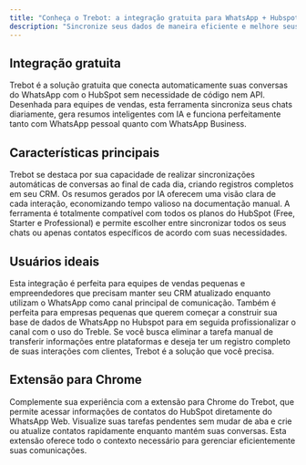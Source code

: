 ```yaml
---
title: "Conheça o Trebot: a integração gratuita para WhatsApp + Hubspot"
description: "Sincronize seus dados de maneira eficiente e melhore seus processos de vendas."
---
```


## Integração gratuita

Trebot é a solução gratuita que conecta automaticamente suas conversas do WhatsApp com o HubSpot sem necessidade de código nem API. Desenhada para equipes de vendas, esta ferramenta sincroniza seus chats diariamente, gera resumos inteligentes com IA e funciona perfeitamente tanto com WhatsApp pessoal quanto com WhatsApp Business.

## Características principais

Trebot se destaca por sua capacidade de realizar sincronizações automáticas de conversas ao final de cada dia, criando registros completos em seu CRM. Os resumos gerados por IA oferecem uma visão clara de cada interação, economizando tempo valioso na documentação manual. A ferramenta é totalmente compatível com todos os planos do HubSpot (Free, Starter e Professional) e permite escolher entre sincronizar todos os seus chats ou apenas contatos específicos de acordo com suas necessidades.

## Usuários ideais

Esta integração é perfeita para equipes de vendas pequenas e empreendedores que precisam manter seu CRM atualizado enquanto utilizam o WhatsApp como canal principal de comunicação. Também é perfeita para empresas pequenas que querem começar a construir sua base de dados de WhatsApp no Hubspot para em seguida profissionalizar o canal com o uso do Treble. Se você busca eliminar a tarefa manual de transferir informações entre plataformas e deseja ter um registro completo de suas interações com clientes, Trebot é a solução que você precisa.

## Extensão para Chrome

Complemente sua experiência com a extensão para Chrome do Trebot, que permite acessar informações de contatos do HubSpot diretamente do WhatsApp Web. Visualize suas tarefas pendentes sem mudar de aba e crie ou atualize contatos rapidamente enquanto mantém suas conversas. Esta extensão oferece todo o contexto necessário para gerenciar eficientemente suas comunicações. 